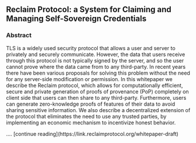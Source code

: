 ## Reclaim Protocol: a System for Claiming and Managing Self-Sovereign Credentials

### Abstract

<p className='text-justify text-lg dark:text-stone-400'>TLS is a widely used security protocol that allows a user and server to privately and securely communicate. However, the data that users receive through this protocol is not typically signed by the server, and so the user cannot prove where the data came from to any third-party. In recent years there have been various proposals for solving this problem without the need for any server-side modification or permission. In this whitepaper we describe the Reclaim protocol, which allows for computationally efficient, secure and private generation of proofs of provenance (PoP) completely on client side that users can then share to any third-party. Furthermore, users can generate zero-knowledge proofs of features of their data to avoid sharing sensitive information. We also describe a decentralized extension of the protocol that eliminates the need to use any trusted parties, by implementing an economic mechanism to incentivize honest behavior.</p>
.... [continue reading](https://link.reclaimprotocol.org/whitepaper-draft)